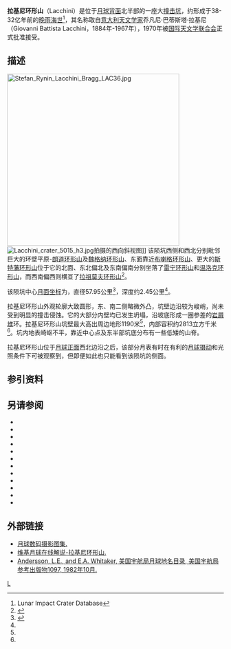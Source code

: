 {{lunar crater data|
 image=Normal lacchini-clem1.jpg|
 caption=[[克莱门汀号|克莱门汀号]]拍摄的图像|
 latitude=41.29|
 N_or_S=N|
 longitude=107.83|
 E_or_W=W|
 diameter=57.95公里|
 depth=2.45公里|
 colong=108|
 eponym=乔凡尼·巴·拉基尼}}
'''拉基尼环形山'''（Lacchini）是位于[[月球背面|月球背面]]北半部的一座大[[撞击坑|撞击坑]]，约形成于38-32亿年前的[[晚雨海世|晚雨海世]]<ref name=LICD>Lunar Impact Crater Database</ref>，其名称取自[[意大利|意大利]][[天文学家|天文学家]]乔凡尼·巴蒂斯塔·拉基尼（Giovanni Battista Lacchini，1884年-1967年），1970年被[[国际天文学联合会|国际天文学联合会]]正式批准接受。

==描述==
[[Image:Stefan_Rynin_Lacchini_Bragg_LAC36.jpg|400px]]
[[Image:Lacchini_crater_5015_h3.jpg|thumb]]拍摄的西向斜视图]]
该陨坑西侧和西北分别毗邻巨大的环壁平原-[[朗道环形山|朗道环形山]]及[[魏格纳环形山|魏格纳环形山]]、东面靠近[[布喇格环形山|布喇格环形山]]、更大的[[斯特藩环形山|斯特藩环形山]]位于它的北面、东北偏北及东南偏南分别坐落了[[雷宁环形山|雷宁环形山]]和[[温洛克环形山|温洛克环形山]]，而西南偏西则横亘了[[拉祖莫夫环形山|拉祖莫夫环形山]]<ref>{{Cite web |url=http://planetarynames.wr.usgs.gov/images/Lunar/lac_36_lo.pdf |title=Crater Lacchini on the map LAC-36. |accessdate=2017-03-18 |archive-date=2013-02-20 |archive-url=https://web.archive.org/web/20130220144257/http://planetarynames.wr.usgs.gov/images/Lunar/lac_36_lo.pdf |dead-url=no }}</ref>。

该陨坑中心[[月面坐标|月面坐标]]为{{Coord|41.29|N|107.83|W|globe:Moon|nogoogle=1|noosm=1}}，直径57.95公里<ref name="IAU">{{Cite web |url=http://planetarynames.wr.usgs.gov/Feature/3197 |title=Directory of the International Astronomical Union |access-date=2017-03-18 |archive-date=2020-10-27 |archive-url=https://web.archive.org/web/20201027055343/https://planetarynames.wr.usgs.gov/Feature/3197 }}</ref>，深度约2.45公里<ref name="LICD"/>。

拉基尼环形山外观轮廓大致圆形，东、南二侧略微外凸，坑壁边沿较为峻峭，尚未受到明显的撞击侵蚀。它的大部分内壁均已发生坍塌，沿坡底形成一圈参差的[[岩屑堆|岩屑堆]]环。拉基尼环形山坑壁最大高出周边地形1190米<ref name="LICD"/>，内部容积约2813立方千米<ref name="LICD"/>。坑内地表崎岖不平，靠近中心点及东半部坑底分布有一些低矮的山脊。

拉基尼环形山位于[[月球正面|月球正面]]西北边沿之后，该部分月表有时在有利的[[天平动|月球摄动]]和光照条件下可被观察到，但即便如此也只能看到该陨坑的侧面。

==参引资料==
{{Reflist}}

==另请参阅==
{{refbegin}}
* {{cite book
  | last1 = Andersson
  | first1 = L. E.
  | last2 = Whitaker
  | first2 = E. A.
  | authorlink2 = Ewen Whitaker
  | date = 1982
  | title = [[NASA|NASA]] Catalogue of Lunar Nomenclature
  | publisher = NASA RP-1097
  | ref = harv
  }}
* {{cite web
  | last = Blue
  | first = Jennifer
  | date = July 25, 2007
  | title = Gazetteer of Planetary Nomenclature
  | publisher = [[United_States_Geological_Survey|USGS]]
  | url = http://planetarynames.wr.usgs.gov/
  | accessdate = 2007-08-05
  | ref = harv
  | archive-date = 2012-04-08
  | archive-url = https://www.webcitation.org/66mXDr4G9?url=http://planetarynames.wr.usgs.gov/
  | dead-url = no
  }}
* {{cite book
  | last1 = Bussey
  | first1 = B.
  | authorlink1 = Ben Bussey
  | last2 = Spudis
  | first2 = P.
  | authorlink2 = Paul Spudis
  | date = 2004
  | title = The Clementine Atlas of the Moon
  | publisher = Cambridge University Press
  | location = New York
  | isbn = 978-0-521-81528-4
  | ref = harv
  }}
* {{cite book
  | last1 = Cocks
  | first1 = Elijah E.
  | last2 = Cocks
  | first2 = Josiah C.
  | date = 1995
  | title = Who's Who on the Moon: A Biographical Dictionary of Lunar Nomenclature
  | url = https://archive.org/details/isbn_9780936389271
  | publisher = Tudor Publishers
  | isbn = 978-0-936389-27-1
  | ref = harv
  }}
* {{cite web
  | last = McDowell
  | first = Jonathan
  | date = July 15, 2007
  | url = http://host.planet4589.org/astro/lunar/
  | title = Lunar Nomenclature
  | publisher = Jonathan's Space Report
  | accessdate = 2007-10-24
  | ref = harv
  | archive-date = 2012-05-26
  | archive-url = https://www.webcitation.org/67wcYNfK3?url=http://host.planet4589.org/astro/lunar/
  | dead-url = no
  }}
* {{cite journal| last1 = Menzel| first1 = D. H.| last2 = Minnaert| first2 = M.| last3 = Levin| first3 = B.| last4 = Dollfus| first4 = A.| last5 = Bell| first5 = B.| title = Report on Lunar Nomenclature by the Working Group of Commission 17 of the IAU| doi = 10.1007/BF00171763| journal = Space Science Reviews| volume = 12| issue = 2| pages = 136–186| date = 1971| bibcode = 1971SSRv...12..136M| ref = harv}}
* {{cite book
  | first = Patrick
  | last = Moore
  | authorlink = Patrick Moore
  | date = 2001
  | title = On the Moon
  | url = https://archive.org/details/patrickmooreonmo00patr
  | publisher = Sterling Publishing Co.
  | isbn = 978-0-304-35469-6
  | ref = harv
  }}
* {{cite book
  | first = Fred W.
  | last = Price
  | date = 1988
  | title = The Moon Observer's Handbook
  | publisher = Cambridge University Press
  | isbn = 978-0-521-33500-3
  | ref = harv
  }}
* {{cite book
  | last = Rükl
  | first = Antonín
  | authorlink = Antonín Rükl
  | date = 1990
  | title = Atlas of the Moon
  | publisher = Kalmbach Books
  | isbn = 978-0-913135-17-4
  | ref = harv
  }}
* {{cite book
  | last = Webb
  | first = Rev. T. W.
  | authorlink = Thomas William Webb
  | date = 1962
  | title = Celestial Objects for Common Telescopes
  | url = https://archive.org/details/celestialobjects00webb
  | edition = 6th revised
  | publisher = Dover
  | isbn = 978-0-486-20917-3
  | ref = harv
  }}
* {{cite book
  | first = Ewen A.
  | last = Whitaker
  | authorlink = Ewen Whitaker
  | date = 1999
  | title = Mapping and Naming the Moon
  | publisher = Cambridge University Press
  | isbn = 978-0-521-62248-6
  | ref = harv
  }}
* {{cite book
  | first = Peter T.
  | last = Wlasuk
  | date = 2000
  | title = Observing the Moon
  | publisher = Springer
  | isbn = 978-1-85233-193-1
  | ref = harv
 }}
{{refend}}

==外部链接==
*[http://www.lpi.usra.edu/resources/lunar_orbiter/bin/srch_nam.shtml?Lacchini%7C0 月球数码摄影图集.] {{Wayback|url=http://www.lpi.usra.edu/resources/lunar_orbiter/bin/srch_nam.shtml?Lacchini%7C0 |date=20201127012955 }}
*[http://the-moon.wikispaces.com/Lacchini 维基月球在线解说-拉基尼环形山.] {{Wayback|url=http://the-moon.wikispaces.com/Lacchini |date=20180531115443 }}
*[http://planet4589.org/astro/lunar/RP-1097.pdf Andersson, L.E., and E.A. Whitaker, 美国宇航局月球地名目录, 美国宇航局参考出版物1097, 1982年10月.] {{Wayback|url=http://planet4589.org/astro/lunar/RP-1097.pdf |date=20141006125838 }}

[[Category:月球环形山|L]]
{{月球環形山 (L-N)}}